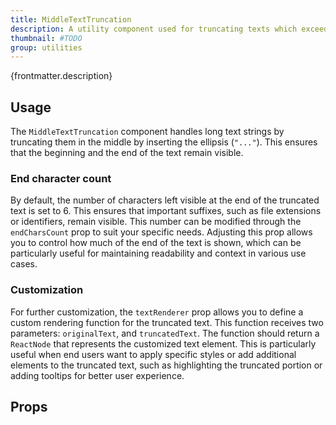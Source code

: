 ```yaml
---
title: MiddleTextTruncation
description: A utility component used for truncating texts which exceed certain limit.
thumbnail: #TODO
group: utilities
---
```


<p>{frontmatter.description}</p>

## Usage

The `MiddleTextTruncation` component handles long text strings by truncating them in the middle by inserting the ellipsis (`"..."`). This ensures that the beginning and the end of the text remain visible.

<LiveExample src='MiddleTextTruncation.main.jsx'>
  <AllExamples.MiddleTextTruncationMainExample client:load />
</LiveExample>

### End character count

By default, the number of characters left visible at the end of the truncated text is set to 6. This ensures that important suffixes, such as file extensions or identifiers, remain visible. This number can be modified through the `endCharsCount` prop to suit your specific needs. Adjusting this prop allows you to control how much of the end of the text is shown, which can be particularly useful for maintaining readability and context in various use cases.

<LiveExample src='MiddleTextTruncation.endCharsCount.jsx'>
  <AllExamples.MiddleTextTruncationEndCharsCountExample client:load />
</LiveExample>

### Customization

For further customization, the `textRenderer` prop allows you to define a custom rendering function for the truncated text. This function receives two parameters: `originalText`, and `truncatedText`. The function should return a `ReactNode` that represents the customized text element. This is particularly useful when end users want to apply specific styles or add additional elements to the truncated text, such as highlighting the truncated portion or adding tooltips for better user experience.

<LiveExample src='MiddleTextTruncation.customizeTruncation.jsx'>
  <AllExamples.MiddleTextTruncationCustomizationExample client:load />
</LiveExample>

## Props

<PropsTable path='@itwin/itwinui-react/esm/utils/components/MiddleTextTruncation.d.ts' />
